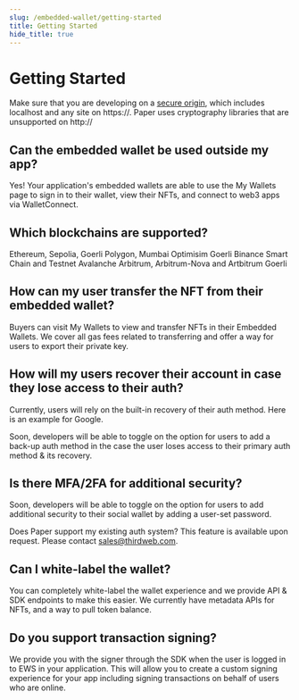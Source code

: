 ```yaml
---
slug: /embedded-wallet/getting-started
title: Getting Started
hide_title: true
---
```


# Getting Started

Make sure that you are developing on a [secure origin](https://www.chromium.org/Home/chromium-security/prefer-secure-origins-for-powerful-new-features/), which includes localhost and any site on https://. Paper uses cryptography libraries that are unsupported on http://

## Can the embedded wallet be used outside my app?

Yes! Your application's embedded wallets are able to use the My Wallets page to sign in to their wallet, view their NFTs, and connect to web3 apps via WalletConnect.

## Which blockchains are supported?

Ethereum, Sepolia, Goerli
Polygon, Mumbai
Optimisim Goerli
Binance Smart Chain and Testnet
Avalanche
Arbitrum, Arbitrum-Nova and Artbitrum Goerli

## How can my user transfer the NFT from their embedded wallet?

Buyers can visit My Wallets to view and transfer NFTs in their Embedded Wallets. We cover all gas fees related to transferring and offer a way for users to export their private key.

## How will my users recover their account in case they lose access to their auth?

Currently, users will rely on the built-in recovery of their auth method. Here is an example for Google.

Soon, developers will be able to toggle on the option for users to add a back-up auth method in the case the user loses access to their primary auth method & its recovery.

## Is there MFA/2FA for additional security?

Soon, developers will be able to toggle on the option for users to add additional security to their social wallet by adding a user-set password.

Does Paper support my existing auth system?
This feature is available upon request. Please contact sales@thirdweb.com.

## Can I white-label the wallet?

You can completely white-label the wallet experience and we provide API & SDK endpoints to make this easier. We currently have metadata APIs for NFTs, and a way to pull token balance.

## Do you support transaction signing?

We provide you with the signer through the SDK when the user is logged in to EWS in your application. This will allow you to create a custom signing experience for your app including signing transactions on behalf of users who are online.

